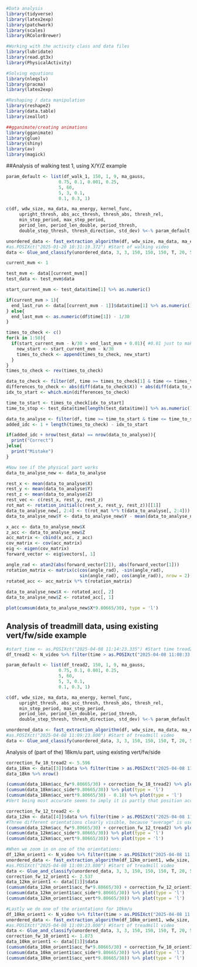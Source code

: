 ```r
#Data analysis
library(tidyverse)
library(latex2exp)
library(patchwork)
library(scales)
library(RColorBrewer)

#Working with the activity class and data files
library(lubridate)
library(read.gt3x)
library(PhysicalActivity)

#Solving equations
library(nleqslv)
library(pracma)
library(latex2exp)

#Reshaping / data manipulation
library(reshape2)
library(data.table)
library(zeallot)

##gganimate/creating animations
library(gganimate)
library(glue)
library(shiny)
library(av)
library(magick)
```

##Analysis of walking test 1, using X/Y/Z example

```r
param_default <- list(df_walk_1, 150, 1, 9, ma_gauss,
                    0.75, 0.1, 0.001, 0.25,
                    5, 60, 
                    5, 3, 0.1, 
                    0.1, 0.3, 1)

c(df, wdw_size, ma_data, ma_energy, kernel_func, 
     upright_thresh, abs_acc_thresh, thresh_abs, thresh_rel, 
     min_step_period, max_step_period, 
     period_len, period_len_double, period_thresh, 
     double_step_thresh, thresh_direction, std_dev) %<-% param_default
```

```r
unordered_data <- fast_extraction_algorithm(df, wdw_size, ma_data, ma_energy, kernel_func, upright_thresh, abs_acc_thresh, thresh_abs, thresh_rel, min_step_period, max_step_period, period_len, period_len_double, period_thresh, double_step_thresh, thresh_direction, sigma = std_dev)
#as.POSIXct("2025-01-20 10:31:19.372") #Start of walking video
data <- Glue_and_classify(unordered_data, 3, 3, 150, 150, 150, T, 20, 5, ma_gauss, sigma = 1)
```

```r
current_mvm <- 1

test_mvm <- data[[current_mvm]]
test_data <- test_mvm$data

start_current_mvm <- test_data$time[1] %>% as.numeric()

if(current_mvm > 1){
  end_last_run <- data[[current_mvm - 1]]$data$time[1] %>% as.numeric()
} else{
  end_last_mvm <- as.numeric(df$time[1]) - 1/30
}

times_to_check <- c()
for(k in 1:50){
  if(start_current_mvm - k/30 > end_last_mvm + 0.01){ #0.01 just to make sure with rounding and such
    new_start <- start_current_mvm - k/30
    times_to_check <- append(times_to_check, new_start)
  }
}
times_to_check <- rev(times_to_check)

data_to_check <- filter(df, time >= times_to_check[1] & time <= times_to_check[length(times_to_check)])
differences_to_check <- abs(diff(data_to_check$X)) + abs(diff(data_to_check$Y)) + abs(diff(data_to_check$Z))
idx_to_start <- which.min(differences_to_check) 

time_to_start <- times_to_check[idx_to_start]
time_to_stop <- test_data$time[length(test_data$time)] %>% as.numeric()

data_to_analyse <- filter(df, time >= time_to_start & time <= time_to_stop)
added_idc <- 1 + length(times_to_check) - idx_to_start

if(added_idc + nrow(test_data) == nrow(data_to_analyse)){
  print("Correct")
}else{
  print("Mistake")
}

#Now see if the physical part works
data_to_analyse_new <- data_to_analyse

rest_x <- mean(data_to_analyse$X)
rest_y <- mean(data_to_analyse$Y)
rest_z <- mean(data_to_analyse$Z)
rest_vec <- c(rest_x, rest_y, rest_z)
rot_mat <- rotation_initial(c(rest_x, rest_y, rest_z))[[1]]
data_to_analyse_new[, 2:4] <- t(rot_mat %*% t(data_to_analyse[, 2:4]))
data_to_analyse_new$Y <- data_to_analyse_new$Y - mean(data_to_analyse_new$Y)

x_acc <- data_to_analyse_new$X
z_acc <- data_to_analyse_new$Z
acc_matrix <- cbind(x_acc, z_acc)
cov_matrix <- cov(acc_matrix)
eig <- eigen(cov_matrix)
forward_vector <- eig$vectors[, 1]

angle_rad <- atan2(abs(forward_vector[2]), abs(forward_vector[1]))
rotation_matrix <- matrix(c(cos(angle_rad), -sin(angle_rad), 
                            sin(angle_rad), cos(angle_rad)), nrow = 2)
rotated_acc <- acc_matrix %*% t(rotation_matrix)
    
data_to_analyse_new$X <- rotated_acc[, 2]
data_to_analyse_new$Z <- rotated_acc[, 1]

plot(cumsum(data_to_analyse_new$X*9.80665/30), type = 'l')
```

## Analysis of treadmill data, using existing vert/fw/side example

```r
#start_time <- as.POSIXct("2025-04-08 11:14:23.335") #Start time tread2 video
df_tread2 <- N_video %>% filter(time > as.POSIXct("2025-04-08 11:08:33.800") & time < as.POSIXct("2025-04-08 11:14:41.335"))

param_default <- list(df_tread2, 150, 1, 9, ma_gauss,
                    0.75, 0.1, 0.001, 0.25,
                    5, 60, 
                    5, 3, 0.1, 
                    0.1, 0.3, 1)

c(df, wdw_size, ma_data, ma_energy, kernel_func, 
     upright_thresh, abs_acc_thresh, thresh_abs, thresh_rel, 
     min_step_period, max_step_period, 
     period_len, period_len_double, period_thresh, 
     double_step_thresh, thresh_direction, std_dev) %<-% param_default
```

```r
unordered_data <- fast_extraction_algorithm(df, wdw_size, ma_data, ma_energy, kernel_func, upright_thresh, abs_acc_thresh, thresh_abs, thresh_rel, min_step_period, max_step_period, period_len, period_len_double, period_thresh, double_step_thresh, thresh_direction, sigma = std_dev)
#as.POSIXct("2025-04-08 11:09:23.800") #Start of treadmill video
data <- Glue_and_classify(unordered_data, 3, 3, 150, 150, 150, T, 20, 5, ma_gauss, sigma = 1)
```

Analysis of (part of the) 18km/u part, using existing vert/fw/side

```r
correction_fw_18_tread2 <- 5.596
data_18km <- data[[3]]$data %>% filter(time > as.POSIXct("2025-04-08 11:09:29.000") & time < as.POSIXct("2025-04-08 11:09:59.000"))
data_18km %>% nrow()

(cumsum(data_18km$acc_fw*9.80665/30) + correction_fw_18_tread2) %>% plot(type = 'l')
(cumsum(data_18km$acc_side*9.80665/30)) %>% plot(type = 'l')
(cumsum(data_18km$acc_vert*9.80665/30) - 0.18) %>% plot(type = 'l')
#Vert being most accurate seems to imply it is partly that position accelerometer changes a bit

correction_fw_12_tread2 <- 0
data_12km <- data[[4]]$data %>% filter(time > as.POSIXct("2025-04-08 11:10:19.000") & time < as.POSIXct("2025-04-08 11:11:49.000"))
#Three different orientations clearly visible, because "average" is used to compute angles
(cumsum(data_12km$acc_fw*9.80665/30) + correction_fw_12_tread2) %>% plot(type = 'l')
(cumsum(data_12km$acc_side*9.80665/30)) %>% plot(type = 'l')
(cumsum(data_12km$acc_vert*9.80665/30)) %>% plot(type = 'l')

#When we zoom in on one of the orientations:
df_12km_orient1 <- N_video %>% filter(time > as.POSIXct("2025-04-08 11:10:18.000") & time < as.POSIXct("2025-04-08 11:10:40.000"))
unordered_data <- fast_extraction_algorithm(df_12km_orient1, wdw_size, ma_data, ma_energy, kernel_func, upright_thresh, abs_acc_thresh, thresh_abs, thresh_rel, min_step_period, max_step_period, period_len, period_len_double, period_thresh, double_step_thresh, thresh_direction, sigma = std_dev)
#as.POSIXct("2025-04-08 11:09:23.800") #Start of treadmill video
data <- Glue_and_classify(unordered_data, 3, 3, 150, 150, 150, T, 20, 5, ma_gauss, sigma = 1)
correction_fw_12_orient1 <- 2.537
data_12km_orient1 <- data[[1]]$data
(cumsum(data_12km_orient1$acc_fw*9.80665/30) + correction_fw_12_orient1) %>% plot(type = 'l')
(cumsum(data_12km_orient1$acc_side*9.80665/30)) %>% plot(type = 'l')
(cumsum(data_12km_orient1$acc_vert*9.80665/30)) %>% plot(type = 'l')

#Lastly we do one of the orientations for 10km/u
df_10km_orient1 <- N_video %>% filter(time > as.POSIXct("2025-04-08 11:11:58.000") & time < as.POSIXct("2025-04-08 11:12:20.000"))
unordered_data <- fast_extraction_algorithm(df_10km_orient1, wdw_size, ma_data, ma_energy, kernel_func, upright_thresh, abs_acc_thresh, thresh_abs, thresh_rel, min_step_period, max_step_period, period_len, period_len_double, period_thresh, double_step_thresh, thresh_direction, sigma = std_dev)
#as.POSIXct("2025-04-08 11:09:23.800") #Start of treadmill video
data <- Glue_and_classify(unordered_data, 3, 3, 150, 150, 150, T, 20, 5, ma_gauss, sigma = 1)
correction_fw_10_orient1 <- 1.873
data_10km_orient1 <- data[[1]]$data
(cumsum(data_10km_orient1$acc_fw*9.80665/30) + correction_fw_10_orient1) %>% plot(type = 'l')
(cumsum(data_10km_orient1$acc_side*9.80665/30)) %>% plot(type = 'l')
(cumsum(data_10km_orient1$acc_vert*9.80665/30)) %>% plot(type = 'l')
```